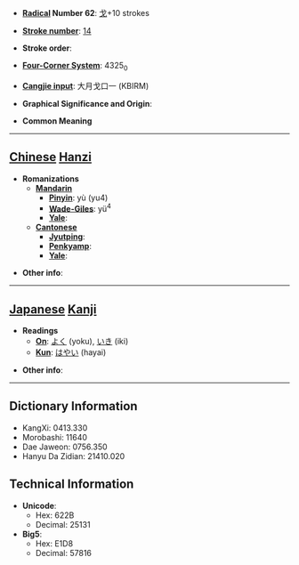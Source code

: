 * '''[[Wiktionary:Chinese radical index| Radical]] Number 62''': [[Wiktionary:Chinese radical index 戈|戈]]+10 strokes

* '''[[Wiktionary:Chinese total strokes index|Stroke number]]''': [[Wiktionary:Chinese total strokes index 14|14]]

* '''Stroke order''': 

* '''[[Wiktionary:Chinese four corner index|Four-Corner System]]''': 4325<sub>0</sub>

* '''[[Wiktionary:Chinese Cangjie index|Cangjie input]]''': 大月戈口一 (KBIRM)

* '''Graphical Significance and Origin''': 

* '''Common Meaning'''

----

== [[Chinese]] [[Hanzi]] ==

* '''Romanizations'''
** '''[[Mandarin]]'''
*** '''[[Pinyin]]''': yù (yu4)
*** '''[[Wade-Giles]]''': yü<sup>4</sup>
*** '''[[Yale]]''': 
** '''[[Cantonese]]'''
*** '''[[Jyutping]]''':
*** '''[[Penkyamp]]''': 
*** '''[[Yale]]''': 

* '''Other info''': 

----

== [[Japanese]] [[Kanji]] ==

* '''Readings'''
** '''[[On]]''': [[よく]] (yoku), [[いき]] (iki)
** '''[[Kun]]''': [[はやい]] (hayai)

* '''Other info''':  

----

== Dictionary Information ==

* KangXi: 0413.330
* Morobashi: 11640
* Dae Jaweon: 0756.350
* Hanyu Da Zidian: 21410.020

== Technical Information ==

* '''Unicode''':
** Hex: 622B
** Decimal: 25131
* '''Big5''':
** Hex: E1D8
** Decimal: 57816